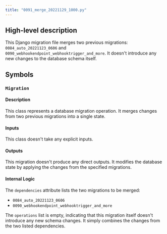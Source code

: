 ```yaml
---
title: "0091_merge_20221129_1000.py"
---
```


## High-level description
This Django migration file merges two previous migrations: `0084_auto_20221123_0606` and `0090_webhookendpoint_webhooktrigger_and_more`. It doesn't introduce any new changes to the database schema itself.

## Symbols

### `Migration`
#### Description
This class represents a database migration operation. It merges changes from two previous migrations into a single state.

#### Inputs
This class doesn't take any explicit inputs.

#### Outputs
This migration doesn't produce any direct outputs. It modifies the database state by applying the changes from the specified migrations.

#### Internal Logic
The `dependencies` attribute lists the two migrations to be merged:
- `0084_auto_20221123_0606`
- `0090_webhookendpoint_webhooktrigger_and_more`

The `operations` list is empty, indicating that this migration itself doesn't introduce any new schema changes. It simply combines the changes from the two listed dependencies.
